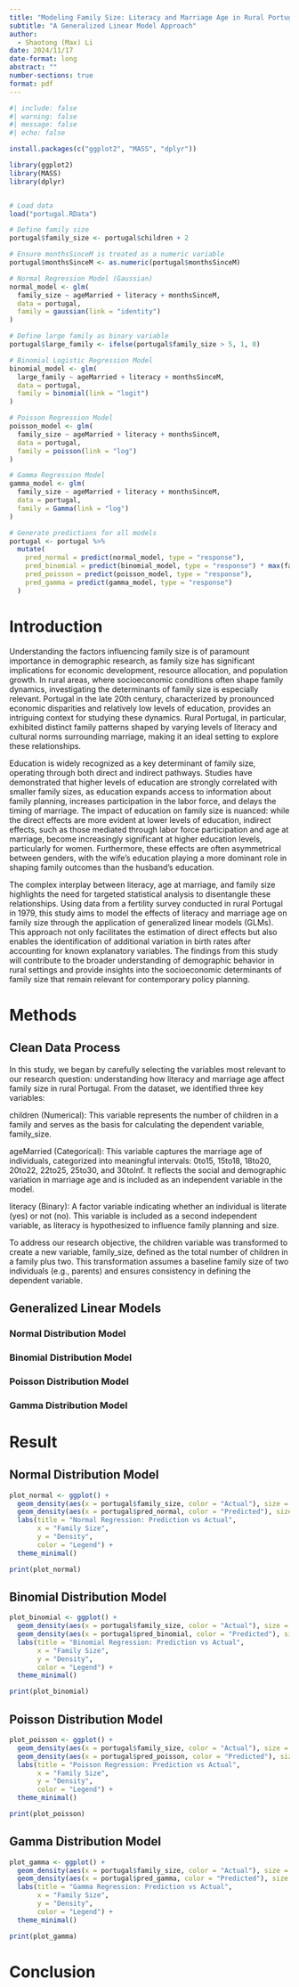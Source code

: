 ```yaml
---
title: "Modeling Family Size: Literacy and Marriage Age in Rural Portugal"
subtitle: "A Generalized Linear Model Approach"
author: 
  - Shaotong (Max) Li
date: 2024/11/17
date-format: long
abstract: ""
number-sections: true
format: pdf
---
```


```r
#| include: false
#| warning: false
#| message: false
#| echo: false

install.packages(c("ggplot2", "MASS", "dplyr"))

library(ggplot2)  
library(MASS)    
library(dplyr)    


# Load data
load("portugal.RData")

# Define family size
portugal$family_size <- portugal$children + 2

# Ensure monthsSinceM is treated as a numeric variable
portugal$monthsSinceM <- as.numeric(portugal$monthsSinceM)  

# Normal Regression Model (Gaussian)
normal_model <- glm(
  family_size ~ ageMarried + literacy + monthsSinceM,
  data = portugal,
  family = gaussian(link = "identity") 
)

# Define large family as binary variable
portugal$large_family <- ifelse(portugal$family_size > 5, 1, 0)

# Binomial Logistic Regression Model
binomial_model <- glm(
  large_family ~ ageMarried + literacy + monthsSinceM,
  data = portugal,
  family = binomial(link = "logit") 
)

# Poisson Regression Model
poisson_model <- glm(
  family_size ~ ageMarried + literacy + monthsSinceM,
  data = portugal,
  family = poisson(link = "log")  
)

# Gamma Regression Model
gamma_model <- glm(
  family_size ~ ageMarried + literacy + monthsSinceM,
  data = portugal,
  family = Gamma(link = "log") 
)

# Generate predictions for all models
portugal <- portugal %>%
  mutate(
    pred_normal = predict(normal_model, type = "response"),
    pred_binomial = predict(binomial_model, type = "response") * max(family_size),  
    pred_poisson = predict(poisson_model, type = "response"),
    pred_gamma = predict(gamma_model, type = "response")
  )

```

# Introduction

Understanding the factors influencing family size is of paramount importance in demographic research, as family size has significant implications for economic development, resource allocation, and population growth. In rural areas, where socioeconomic conditions often shape family dynamics, investigating the determinants of family size is especially relevant. Portugal in the late 20th century, characterized by pronounced economic disparities and relatively low levels of education, provides an intriguing context for studying these dynamics. Rural Portugal, in particular, exhibited distinct family patterns shaped by varying levels of literacy and cultural norms surrounding marriage, making it an ideal setting to explore these relationships.

Education is widely recognized as a key determinant of family size, operating through both direct and indirect pathways. Studies have demonstrated that higher levels of education are strongly correlated with smaller family sizes, as education expands access to information about family planning, increases participation in the labor force, and delays the timing of marriage. The impact of education on family size is nuanced: while the direct effects are more evident at lower levels of education, indirect effects, such as those mediated through labor force participation and age at marriage, become increasingly significant at higher education levels, particularly for women. Furthermore, these effects are often asymmetrical between genders, with the wife’s education playing a more dominant role in shaping family outcomes than the husband’s education.

The complex interplay between literacy, age at marriage, and family size highlights the need for targeted statistical analysis to disentangle these relationships. Using data from a fertility survey conducted in rural Portugal in 1979, this study aims to model the effects of literacy and marriage age on family size through the application of generalized linear models (GLMs). This approach not only facilitates the estimation of direct effects but also enables the identification of additional variation in birth rates after accounting for known explanatory variables. The findings from this study will contribute to the broader understanding of demographic behavior in rural settings and provide insights into the socioeconomic determinants of family size that remain relevant for contemporary policy planning.

# Methods

## Clean Data Process

In this study, we began by carefully selecting the variables most relevant to our research question: understanding how literacy and marriage age affect family size in rural Portugal. From the dataset, we identified three key variables:

children (Numerical): This variable represents the number of children in a family and serves as the basis for calculating the dependent variable, family_size.

ageMarried (Categorical): This variable captures the marriage age of individuals, categorized into meaningful intervals: 0to15, 15to18, 18to20, 20to22, 22to25, 25to30, and 30toInf. It reflects the social and demographic variation in marriage age and is included as an independent variable in the model.

literacy (Binary): A factor variable indicating whether an individual is literate (yes) or not (no). This variable is included as a second independent variable, as literacy is hypothesized to influence family planning and size.

To address our research objective, the children variable was transformed to create a new variable, family_size, defined as the total number of children in a family plus two. This transformation assumes a baseline family size of two individuals (e.g., parents) and ensures consistency in defining the dependent variable.

## Generalized Linear Models

### Normal Distribution Model

```{=tex}
\begin{equation}
\text{Model 1 (Normal Regression): } \text{family\_size} = \beta_1 \cdot \text{ageMarried} + \beta_2 \cdot \text{literacy} + \beta_3 \cdot \text{monthsSinceM} + \beta_0
\label{eq:normal_model}
\end{equation}

\noindent
where:
\begin{itemize}
    \item $\text{ageMarried}$ is a categorical variable representing different marriage age groups.
    \item $\text{literacy} \in \{\text{yes}, \text{no}\}$, indicating whether an individual is literate.
    \item $\text{monthsSinceM} \in \mathbb{R}^{+}$ represents the number of months since marriage (a continuous variable).
    \item $\beta_1$, $\beta_2$, and $\beta_3$ are the coefficients for the independent variables.
    \item $\beta_0$ is the intercept term.
    \item This model assumes $\text{family\_size}$ follows a normal distribution.
\end{itemize}

```
### Binomial Distribution Model

```{=tex}
\begin{equation}
\text{Model 2 (Binomial Regression): } \log \left( \frac{P(\text{large\_family} = 1)}{1 - P(\text{large\_family} = 1)} \right) = \beta_1 \cdot \text{ageMarried} + \beta_2 \cdot \text{literacy} + \beta_3 \cdot \text{monthsSinceM} + \beta_0
\label{eq:binomial_model}
\end{equation}

\noindent
where:
\begin{itemize}
    \item $\text{large\_family} \in \{0, 1\}$, where 1 indicates a family size greater than 5.
    \item $\text{ageMarried}$ is a categorical variable representing different marriage age groups.
    \item $\text{literacy} \in \{\text{yes}, \text{no}\}$, indicating whether an individual is literate.
    \item $\text{monthsSinceM} \in \mathbb{R}^{+}$ represents the number of months since marriage (a continuous variable).
    \item $\beta_1$, $\beta_2$, and $\beta_3$ are the coefficients for the independent variables.
    \item $\beta_0$ is the intercept term.
    \item The dependent variable follows a binomial distribution.
    \item The logit function transforms probabilities into a linear function of the predictors.
\end{itemize}

```
### Poisson Distribution Model

```{=tex}
\begin{equation}
\text{Model 3 (Poisson Regression): } \log(\mu) = \beta_1 \cdot \text{ageMarried} + \beta_2 \cdot \text{literacy} + \beta_3 \cdot \text{monthsSinceM} + \beta_0
\label{eq:poisson_model}
\end{equation}

\noindent
where:
\begin{itemize}
    \item $\mu = E(\text{family\_size})$ represents the expected family size.
    \item $\text{ageMarried}$ is a categorical variable representing different marriage age groups.
    \item $\text{literacy} \in \{\text{yes}, \text{no}\}$, indicating whether an individual is literate.
    \item $\text{monthsSinceM} \in \mathbb{R}^{+}$ represents the number of months since marriage (a continuous variable).
    \item $\beta_1$, $\beta_2$, and $\beta_3$ are the coefficients for the independent variables.
    \item $\beta_0$ is the intercept term.
    \item This model assumes $\text{family\_size}$ follows a Poisson distribution.
    \item The log-link function ensures positive expected values.
\end{itemize}

```
### Gamma Distribution Model

```{=tex}
\begin{equation}
\text{Model 4 (Gamma Regression): } \log(\mu) = \beta_1 \cdot \text{ageMarried} + \beta_2 \cdot \text{literacy} + \beta_3 \cdot \text{monthsSinceM} + \beta_0
\label{eq:gamma_model}
\end{equation}

\noindent
where:
\begin{itemize}
    \item $\mu = E(\text{family\_size})$ represents the expected family size.
    \item $\text{ageMarried}$ is a categorical variable representing different marriage age groups.
    \item $\text{literacy} \in \{\text{yes}, \text{no}\}$, indicating whether an individual is literate.
    \item $\text{monthsSinceM} \in \mathbb{R}^{+}$ represents the number of months since marriage (a continuous variable).
    \item $\beta_1$, $\beta_2$, and $\beta_3$ are the coefficients for the independent variables.
    \item $\beta_0$ is the intercept term.
    \item This model assumes $\text{family\_size}$ follows a Gamma distribution.
    \item The log-link function ensures positive expected values.
\end{itemize}

```
# Result

## Normal Distribution Model

```r

plot_normal <- ggplot() +
  geom_density(aes(x = portugal$family_size, color = "Actual"), size = 1.2) +
  geom_density(aes(x = portugal$pred_normal, color = "Predicted"), size = 1.2) +
  labs(title = "Normal Regression: Prediction vs Actual",
       x = "Family Size",
       y = "Density",
       color = "Legend") +
  theme_minimal()

print(plot_normal)

```

## Binomial Distribution Model

```r
plot_binomial <- ggplot() +
  geom_density(aes(x = portugal$family_size, color = "Actual"), size = 1.2) +
  geom_density(aes(x = portugal$pred_binomial, color = "Predicted"), size = 1.2) +
  labs(title = "Binomial Regression: Prediction vs Actual",
       x = "Family Size",
       y = "Density",
       color = "Legend") +
  theme_minimal()

print(plot_binomial)

```

## Poisson Distribution Model

```r

plot_poisson <- ggplot() +
  geom_density(aes(x = portugal$family_size, color = "Actual"), size = 1.2) +
  geom_density(aes(x = portugal$pred_poisson, color = "Predicted"), size = 1.2) +
  labs(title = "Poisson Regression: Prediction vs Actual",
       x = "Family Size",
       y = "Density",
       color = "Legend") +
  theme_minimal()

print(plot_poisson)

```

## Gamma Distribution Model

```r

plot_gamma <- ggplot() +
  geom_density(aes(x = portugal$family_size, color = "Actual"), size = 1.2) +
  geom_density(aes(x = portugal$pred_gamma, color = "Predicted"), size = 1.2) +
  labs(title = "Gamma Regression: Prediction vs Actual",
       x = "Family Size",
       y = "Density",
       color = "Legend") +
  theme_minimal()

print(plot_gamma)


```

# Conclusion
